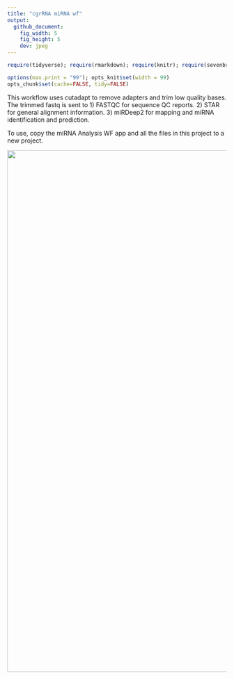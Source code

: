 ```yaml
---
title: "cgrRNA miRNA wf"
output:
  github_document:
    fig_width: 5
    fig_height: 5
    dev: jpeg
---
```


```r
require(tidyverse); require(rmarkdown); require(knitr); require(sevenbridges); 

options(max.print = "99"); opts_knit$set(width = 99)
opts_chunk$set(cache=FALSE, tidy=FALSE)

```


This workflow uses cutadapt to remove adapters and trim low quality bases. The trimmed fastq is sent to 
1) FASTQC for sequence QC reports. 
2) STAR for general alignment information. 
3) miRDeep2 for mapping and miRNA identification and prediction.

To use, copy the miRNA Analysis WF app and all the files in this project to a new project.

<a href="https://brood.sbgenomics.com/static/dave/cgrrna/mirna-analysis-wf-BATCH/0.png" target="_blank">
<img width="1200" border="0" align="center"src="https://brood.sbgenomics.com/static/dave/cgrrna/mirna-analysis-wf-BATCH/0.png"/>
</a>

